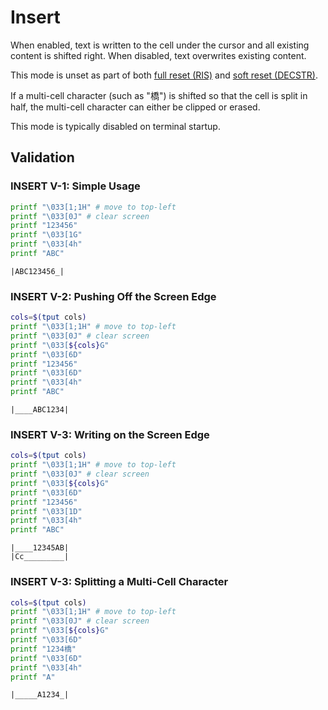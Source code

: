 
# Insert

<VTMode value={4} ansi={true} />

When enabled, text is written to the cell under the cursor
and all existing content is shifted right. When disabled, text
overwrites existing content.

This mode is unset as part of both [full reset (RIS)](/vt/ris)
and [soft reset (DECSTR)](/vt/decstr).

If a multi-cell character (such as "橋") is shifted so that the cell is split
in half, the multi-cell character can either be clipped or erased.

This mode is typically disabled on terminal startup.

## Validation

### INSERT V-1: Simple Usage

```bash
printf "\033[1;1H" # move to top-left
printf "\033[0J" # clear screen
printf "123456"
printf "\033[1G"
printf "\033[4h"
printf "ABC"
```

```
|ABC123456_|
```

### INSERT V-2: Pushing Off the Screen Edge

```bash
cols=$(tput cols)
printf "\033[1;1H" # move to top-left
printf "\033[0J" # clear screen
printf "\033[${cols}G"
printf "\033[6D"
printf "123456"
printf "\033[6D"
printf "\033[4h"
printf "ABC"
```

```
|____ABC1234|
```

### INSERT V-3: Writing on the Screen Edge

```bash
cols=$(tput cols)
printf "\033[1;1H" # move to top-left
printf "\033[0J" # clear screen
printf "\033[${cols}G"
printf "\033[6D"
printf "123456"
printf "\033[1D"
printf "\033[4h"
printf "ABC"
```

```
|____12345AB|
|Cc_________|
```

### INSERT V-3: Splitting a Multi-Cell Character

```bash
cols=$(tput cols)
printf "\033[1;1H" # move to top-left
printf "\033[0J" # clear screen
printf "\033[${cols}G"
printf "\033[6D"
printf "1234橋"
printf "\033[6D"
printf "\033[4h"
printf "A"
```

```
|_____A1234_|
```
